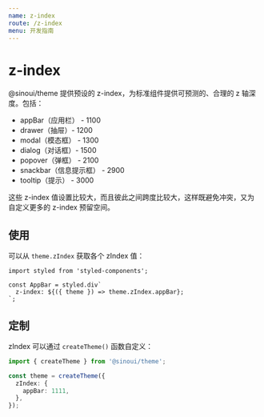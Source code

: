 ```yaml
---
name: z-index
route: /z-index
menu: 开发指南
---
```


# z-index

@sinoui/theme 提供预设的 z-index，为标准组件提供可预测的、合理的 z 轴深度。包括：

- appBar（应用栏） - 1100
- drawer（抽屉）- 1200
- modal（模态框） - 1300
- dialog（对话框）- 1500
- popover（弹框） - 2100
- snackbar（信息提示框） - 2900
- tooltip（提示） - 3000

这些 z-index 值设置比较大，而且彼此之间跨度比较大，这样既避免冲突，又为自定义更多的 z-index 预留空间。

## 使用

可以从 `theme.zIndex` 获取各个 zIndex 值：

```tsx
import styled from 'styled-components';

const AppBar = styled.div`
  z-index: ${({ theme }) => theme.zIndex.appBar};
`;
```

## 定制

zIndex 可以通过 `createTheme()` 函数自定义：

```ts
import { createTheme } from '@sinoui/theme';

const theme = createTheme({
  zIndex: {
    appBar: 1111,
  },
});
```

